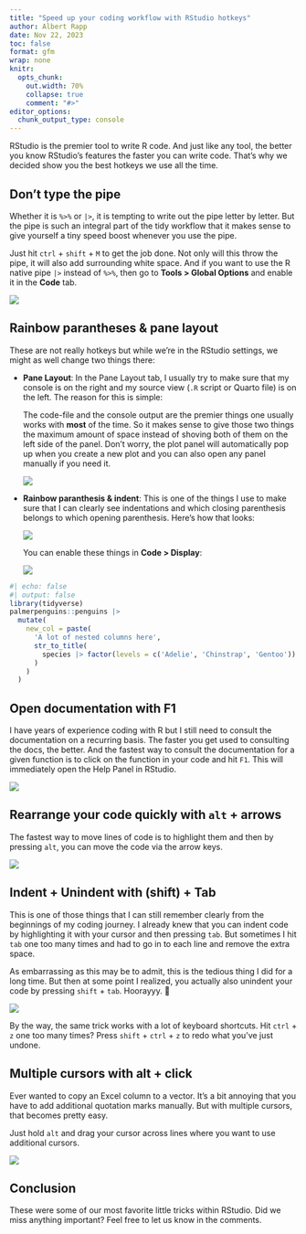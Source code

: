 ```yaml
---
title: "Speed up your coding workflow with RStudio hotkeys"
author: Albert Rapp
date: Nov 22, 2023
toc: false
format: gfm
wrap: none
knitr:
  opts_chunk:
    out.width: 70%
    collapse: true
    comment: "#>"
editor_options: 
  chunk_output_type: console
---
```



RStudio is the premier tool to write R code.
And just like any tool, the better you know RStudio's features the faster you can write code.
That's why we decided show you the best hotkeys we use all the time.

## Don't type the pipe

Whether it is `%>%` or `|>`, it is tempting to write out the pipe letter by letter.
But the pipe is such an integral part of the tidy workflow that it makes sense to give yourself a tiny speed boost whenever you use the pipe.

Just hit `ctrl` + `shift` + `M` to get the job done.
Not only will this throw the pipe, it will also add surrounding white space.
And if you want to use the R native pipe `|>` instead of `%>%`, then go to **Tools > Global Options** and enable it in the **Code** tab.

![](native_pipe_toggle.png)


## Rainbow parantheses & pane layout

These are not really hotkeys but while we're in the RStudio settings, we might as well change two things there:

- **Pane Layout**: In the Pane Layout tab, I usually try to make sure that my console is on the right and my source view (`.R` script or Quarto file) is on the left. The reason for this is simple: 

    The code-file and the console output are the premier things one usually works with **most** of the time. So it makes sense to give those two things the maximum amount of space instead of shoving both of them on the left side of the panel. 
    Don't worry, the plot panel will automatically pop up when you create a new plot and you can also open any panel manually if you need it.
    
    ![](layout_settings.png)
    
- **Rainbow paranthesis & indent**: This is one of the things I use to make sure that I can clearly see indentations and which closing parenthesis belongs to which opening parenthesis.
Here's how that looks:

  ![](rainbow_code.png)
  
  You can enable these things in **Code > Display**:
  
  ![](settings_rainbow_stuff.png)

```r
#| echo: false
#| output: false
library(tidyverse)
palmerpenguins::penguins |> 
  mutate(
    new_col = paste(
      'A lot of nested columns here',
      str_to_title(
        species |> factor(levels = c('Adelie', 'Chinstrap', 'Gentoo'))
      )
    )
  )
```


## Open documentation with F1

I have years of experience coding with R but I still need to consult the documentation on a recurring basis.
The faster you get used to consulting the docs, the better.
And the fastest way to consult the documentation for a given function is to click on the function in your code and hit `F1`.
This will immediately open the Help Panel in RStudio.

![](F1-documentation.gif)

## Rearrange your code quickly with `alt` + arrows

The fastest way to move lines of code is to highlight them and then by pressing `alt`, you can move the code via the arrow keys.

![](move_lines.gif)

## Indent + Unindent with (shift) + Tab

This is one of those things that I can still remember clearly from the beginnings of my coding journey.
I already knew that you can indent code by highlighting it with your cursor and then pressing `tab`.
But sometimes I hit `tab` one too many times and had to go in to each line and remove the extra space.

As embarrassing as this may be to admit, this is the tedious thing I did for a long time.
But then at some point I realized, you actually also unindent your code by pressing `shift` + `tab`.
Hoorayyy. 🥳

![](indent_lines.gif)

By the way, the same trick works with a lot of keyboard shortcuts. Hit `ctrl` + `z` one too many times? Press `shift` + `ctrl` + `z` to redo what you've just undone.


## Multiple cursors with alt + click

Ever wanted to copy an Excel column to a vector.
It's a bit annoying that you have to add additional quotation marks manually.
But with multiple cursors, that becomes pretty easy.

Just hold `alt` and drag your cursor across lines where you want to use additional cursors.

![](multiple_cursors.gif)


## Conclusion

These were some of our most favorite little tricks within RStudio. Did we miss anything important? Feel free to let us know in the comments.















